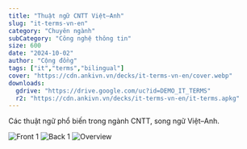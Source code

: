 ```yaml
---
title: "Thuật ngữ CNTT Việt–Anh"
slug: "it-terms-vn-en"
category: "Chuyên ngành"
subCategory: "Công nghệ thông tin"
size: 600
date: "2024-10-02"
author: "Cộng đồng"
tags: ["it","terms","bilingual"]
cover: "https://cdn.ankivn.vn/decks/it-terms-vn-en/cover.webp"
downloads:
  gdrive: "https://drive.google.com/uc?id=DEMO_IT_TERMS"
  r2: "https://cdn.ankivn.vn/decks/it-terms-vn-en/it-terms.apkg"
---
```


Các thuật ngữ phổ biến trong ngành CNTT, song ngữ Việt–Anh.

![Front 1](https://cdn.ankivn.vn/decks/it-terms-vn-en/previews/full/front-01.webp)
![Back 1](https://cdn.ankivn.vn/decks/it-terms-vn-en/previews/full/back-01.webp)
![Overview](https://cdn.ankivn.vn/decks/it-terms-vn-en/previews/full/overview-01.webp)
